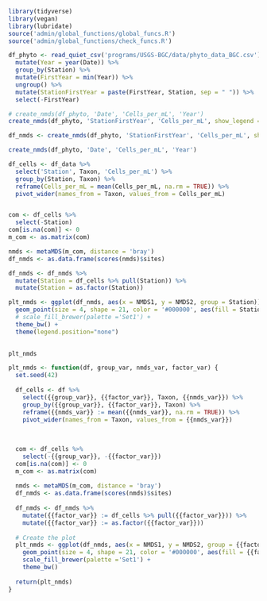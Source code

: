 ```r
library(tidyverse)
library(vegan)
library(lubridate)
source('admin/global_functions/global_funcs.R')
source('admin/global_functions/check_funcs.R')
```

```r
df_phyto <- read_quiet_csv('programs/USGS-BGC/data/phyto_data_BGC.csv') %>%
  mutate(Year = year(Date)) %>%
  group_by(Station) %>%
  mutate(FirstYear = min(Year)) %>%
  ungroup() %>%
  mutate(StationFirstYear = paste(FirstYear, Station, sep = " ")) %>%
  select(-FirstYear)

# create_nmds(df_phyto, 'Date', 'Cells_per_mL', 'Year')
create_nmds(df_phyto, 'StationFirstYear', 'Cells_per_mL', show_legend = FALSE)

df_nmds <- create_nmds(df_phyto, 'StationFirstYear', 'Cells_per_mL', show_legend = FALSE)[[1]]
```


```r
create_nmds(df_phyto, 'Date', 'Cells_per_mL', 'Year')
```
```r

df_cells <- df_data %>%
  select('Station', Taxon, 'Cells_per_mL') %>%
  group_by(Station, Taxon) %>%
  reframe(Cells_per_mL = mean(Cells_per_mL, na.rm = TRUE)) %>%
  pivot_wider(names_from = Taxon, values_from = Cells_per_mL)


com <- df_cells %>%
  select(-Station)
com[is.na(com)] <- 0
m_com <- as.matrix(com)

nmds <- metaMDS(m_com, distance = 'bray')
df_nmds <- as.data.frame(scores(nmds)$sites)

df_nmds <- df_nmds %>%
  mutate(Station = df_cells %>% pull(Station)) %>%
  mutate(Station = as.factor(Station))

plt_nmds <- ggplot(df_nmds, aes(x = NMDS1, y = NMDS2, group = Station)) + 
  geom_point(size = 4, shape = 21, color = '#000000', aes(fill = Station)) +
  # scale_fill_brewer(palette ='Set1') +
  theme_bw() +
  theme(legend.position="none")
  

plt_nmds
```

```r
plt_nmds <- function(df, group_var, nmds_var, factor_var) {
  set.seed(42)
  
  df_cells <- df %>%
    select({{group_var}}, {{factor_var}}, Taxon, {{nmds_var}}) %>%
    group_by({{group_var}}, {{factor_var}}, Taxon) %>%
    reframe({{nmds_var}} := mean({{nmds_var}}, na.rm = TRUE)) %>%
    pivot_wider(names_from = Taxon, values_from = {{nmds_var}})
  
  
  
  com <- df_cells %>%
    select(-{{group_var}}, -{{factor_var}})
  com[is.na(com)] <- 0
  m_com <- as.matrix(com)
  
  nmds <- metaMDS(m_com, distance = 'bray')
  df_nmds <- as.data.frame(scores(nmds)$sites)
  
  df_nmds <- df_nmds %>%
    mutate({{factor_var}} := df_cells %>% pull({{factor_var}})) %>%
    mutate({{factor_var}} := as.factor({{factor_var}}))
  
  # Create the plot
  plt_nmds <- ggplot(df_nmds, aes(x = NMDS1, y = NMDS2, group = {{factor_var}})) + 
    geom_point(size = 4, shape = 21, color = '#000000', aes(fill = {{factor_var}})) +
    scale_fill_brewer(palette ='Set1') +
    theme_bw()
  
  return(plt_nmds)
}
```


